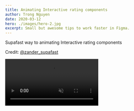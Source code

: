 ```yaml
---
title: Animating Interactive rating components
author: Trong Nguyen
date: 2020-03-12
hero: ./images/hero-2.jpg
excerpt: Small but awesome tips to work faster in Figma.
---
```


<div class="Grid Col2">

<p>

Supafast way to animating Interactive rating components

Credit: [@zander_supafast](https://twitter.com/zander_supafast/status/1470768329308704774)

</p>
<div class="video">
  <video autoplay loop muted playsinline controls src="https://video.twimg.com/ext_tw_video/1470768251269492744/pu/vid/480x852/2Si1PHmBjr933lhC.mp4"></video>
</div>
</div>
